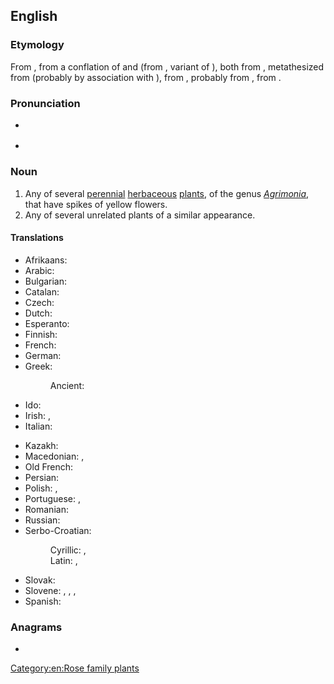 ==English==

===Etymology===
From {{inh|en|enm|egremoyne}}, from a conflation of {{inh|en|ang|agrimonia}} and {{der|en|frm|agremoine}} (from {{der|en|fro|agremoine}}, variant of {{m|fro|aegremone}}), both from {{der|en|LL.|agrimōnia}}, metathesized from {{der|en|la|argemōnia||a kind of poppy}} (probably by association with {{m|la|ager|ager, agri-|field}}), from {{der|en|grc|ἀργεμώνη||{{taxlink|Papaver argemone|species|ver=190611}}, [[prickly poppy]]}}, probably from {{m|grc|ἄργεμον||[[leucoma]]}}, from {{m|grc|ἀργός||white}}.

===Pronunciation===
* {{a|RP}} {{IPA|en|/ˈæɡ.ɹɪ.mən.i/}}
* {{a|GA}} {{IPA|en|/ˈæɡ.ɹɪˌmoʊ.ni/}}

===Noun===
{{wikipedia}}
{{en-noun|agrimonies}}

# Any of several [[perennial]] [[herbaceous]] [[plant]]s, of the genus ''[[Agrimonia]]'', that have spikes of yellow flowers.
# Any of several unrelated plants of a similar appearance.

====Translations====
{{trans-top|plant of the genus ''Agrimonia''}}
* Afrikaans: {{t|af|akkermonie|f}}
* Arabic: {{t|ar|غَافِث|m}}
* Bulgarian: {{t+|bg|камши́к|m}}
* Catalan: {{t|ca|agrimònia|f}}
* Czech: {{t|cs|řepík|m}}
* Dutch: {{t+|nl|agrimonie}}
* Esperanto: {{t|eo|agrimonio}}
* Finnish: {{t+|fi|verijuuri}}
* French: {{t+|fr|aigremoine|f}}
* German: {{t+|de|Odermennig|m}}
* Greek:
*: Ancient: {{t|grc|εὐπατόριον|n}}
* Ido: {{t+|io|agrimonio}}
* Irish: {{t|ga|airgeadán|m}}, {{t|ga|marbhdhraighean|m}}
* Italian: {{t|it|agrimonia|f}}
{{trans-mid}}
* Kazakh: {{t|kk|ошаған}}
* Macedonian: {{t|mk|камшик|m}}, {{t|mk|петровец|m}}
* Old French: {{t|fro|aegremone|f}}
* Persian: {{t+|fa|غافث|tr=ǧāfiṯ, ğāfaṯ}}
* Polish: {{t|pl|rzepik|m}}, {{t+|pl|jabłecznik|m}} {{qualifier|uncommon}}
* Portuguese: {{t|pt|agrimónia|f}} {{qualifier|Portugal}}, {{t+|pt|agrimônia|f}} {{qualifier|Brazil}}
* Romanian: {{t+|ro|turiță-mare|f}}
* Russian: {{t+|ru|репешо́к|m}}
* Serbo-Croatian:
*: Cyrillic: {{t|sh|пѐтровац|m}}, {{t|sh|ту̏рица|f}}
*: Latin: {{t+|sh|pètrovac|m}}, {{t+|sh|tȕrica|f}}
* Slovak: {{t|sk|řepík|m}}
* Slovene: {{t|sl|repik|m}}, {{t|sl|toríca|f}}, {{t|sl|gladišnik|m}} {{qualifier|uncommon}}, {{t|sl|menik|m}} {{qualifier|archaic}}
* Spanish: {{t+|es|agrimonia|f}}
{{trans-bottom}}

===Anagrams===
* {{anagrams|en|a=agimnory|myriagon}}

[[Category:en:Rose family plants]]